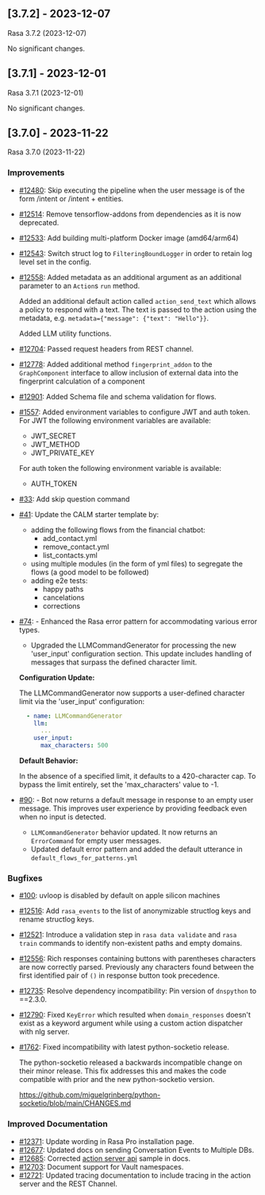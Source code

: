 ## [3.7.2] - 2023-12-07
                       
Rasa 3.7.2 (2023-12-07)                         

No significant changes.


## [3.7.1] - 2023-12-01
                       
Rasa 3.7.1 (2023-12-01)                         

No significant changes.


## [3.7.0] - 2023-11-22
                       
Rasa 3.7.0 (2023-11-22)                        
### Improvements
- [#12480](https://github.com/rasahq/rasa/issues/12480): Skip executing the pipeline when the user message is of the form /intent or /intent + entities.
- [#12514](https://github.com/rasahq/rasa/issues/12514): Remove tensorflow-addons from dependencies as it is now deprecated.
- [#12533](https://github.com/rasahq/rasa/issues/12533): Add building multi-platform Docker image (amd64/arm64)
- [#12543](https://github.com/rasahq/rasa/issues/12543): Switch struct log to `FilteringBoundLogger` in order to retain log level set in the config.
- [#12558](https://github.com/rasahq/rasa/issues/12558): Added metadata as an additional argument as an additional parameter to an
  `Action`s `run` method.

  Added an additional default action called `action_send_text` which allows
  a policy to respond with a text. The text is passed to the action using the
  metadata, e.g. `metadata={"message": {"text": "Hello"}}`.

  Added LLM utility functions.
- [#12704](https://github.com/rasahq/rasa/issues/12704): Passed request headers from REST channel.
- [#12778](https://github.com/rasahq/rasa/issues/12778): Added additional method `fingerprint_addon` to the `GraphComponent` interface to allow inclusion of external data into the fingerprint calculation of a component
- [#12901](https://github.com/rasahq/rasa/issues/12901): Added Schema file and schema validation for flows.
- [#1557](https://github.com/rasahq/rasa/issues/1557): Added environment variables to configure JWT and auth token.
  For JWT the following environment variables are available:
  - JWT_SECRET
  - JWT_METHOD
  - JWT_PRIVATE_KEY

  For auth token the following environment variable is available:
  - AUTH_TOKEN
- [#33](https://github.com/rasahq/rasa/issues/33): Add skip question command
- [#41](https://github.com/rasahq/rasa/issues/41): Update the CALM starter template by:
  - adding the following flows from the financial chatbot:
    - add_contact.yml
    - remove_contact.yml
    - list_contacts.yml
  - using multiple modules (in the form of yml files) to segregate the flows (a good model to be followed)
  - adding e2e tests:
    - happy paths
    - cancelations
    - corrections
- [#74](https://github.com/rasahq/rasa/issues/74): - Enhanced the Rasa error pattern for accommodating various error types. 
  - Upgraded the LLMCommandGenerator for processing the new 'user_input' configuration section. This update includes handling of messages that surpass the defined character limit.

  **Configuration Update:**

  The LLMCommandGenerator now supports a user-defined character limit via the 'user_input' configuration:

  ```yaml
    - name: LLMCommandGenerator
      llm:
        ...
      user_input:
        max_characters: 500
  ```

  **Default Behavior:**

  In the absence of a specified limit, it defaults to a 420-character cap.
  To bypass the limit entirely, set the 'max_characters' value to -1.
- [#90](https://github.com/rasahq/rasa/issues/90): - Bot now returns a default message in response to an empty user message. This improves user experience by providing 
  feedback even when no input is detected.
  - `LLMCommandGenerator` behavior updated. It now returns an `ErrorCommand` for empty user messages. 
  - Updated default error pattern and added the default utterance in `default_flows_for_patterns.yml`

### Bugfixes
- [#100](https://github.com/rasahq/rasa/issues/100): uvloop is disabled by default on apple silicon machines
- [#12516](https://github.com/rasahq/rasa/issues/12516): Add `rasa_events` to the list of anonymizable structlog keys and rename structlog keys.
- [#12521](https://github.com/rasahq/rasa/issues/12521): Introduce a validation step in `rasa data validate` and `rasa train` commands to identify non-existent paths and empty domains.
- [#12556](https://github.com/rasahq/rasa/issues/12556): Rich responses containing buttons with parentheses characters are now correctly parsed.
  Previously any characters found between the first identified pair of `()` in response button took precedence.
- [#12735](https://github.com/rasahq/rasa/issues/12735): Resolve dependency incompatibility: Pin  version of `dnspython` to ==2.3.0.
- [#12790](https://github.com/rasahq/rasa/issues/12790): Fixed `KeyError` which resulted when `domain_responses` doesn't exist as a keyword argument while using a custom action dispatcher with nlg server.
- [#1762](https://github.com/rasahq/rasa/issues/1762): Fixed incompatibility with latest python-socketio release. 

  The python-socketio released a backwards incompatible change on their minor 
  release. This fix addresses this and makes the code compatible with prior and
  the new python-socketio version. 

  https://github.com/miguelgrinberg/python-socketio/blob/main/CHANGES.md

### Improved Documentation
- [#12371](https://github.com/rasahq/rasa/issues/12371): Update wording in Rasa Pro installation page.
- [#12677](https://github.com/rasahq/rasa/issues/12677): Updated docs on sending Conversation Events to Multiple DBs.
- [#12685](https://github.com/rasahq/rasa/issues/12685): Corrected [action server api](https://rasa.com/docs/rasa/pages/action-server-api/) sample in docs.
- [#12703](https://github.com/rasahq/rasa/issues/12703): Document support for Vault namespaces.
- [#12721](https://github.com/rasahq/rasa/issues/12721): Updated tracing documentation to include tracing in the action server and the REST Channel.
